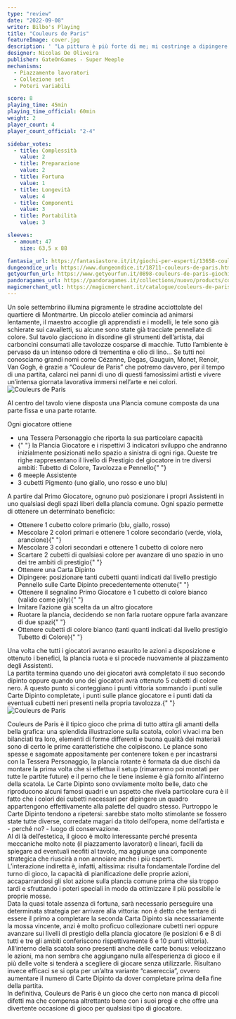 ```yaml
---
type: "review"
date: "2022-09-08"
writer: Bilbo's Playing
title: "Couleurs de Paris"
featureImage: cover.jpg
description: ' "La pittura è più forte di me; mi costringe a dipingere come vuole lei” - P. Picasso'
designer: Nicolas De Oliveira
publisher: GateOnGames - Super Meeple
mechanisms:
  - Piazzamento lavoratori
  - Collezione set
  - Poteri variabili

score: 8
playing_time: 45min
playing_time_official: 60min
weight: 2
player_count: 4
player_count_official: "2-4"

sidebar_votes:
  - title: Complessità
    value: 2
  - title: Preparazione
    value: 2
  - title: Fortuna
    value: 1
  - title: Longevità
    value: 4
  - title: Componenti
    value: 3
  - title: Portabilità
    value: 3

sleeves:
  - amount: 47
    size: 63,5 x 88

fantasia_url: https://fantasiastore.it/it/giochi-per-esperti/13658-couleurs-de-paris.html
dungeondice_url: https://www.dungeondice.it/18711-couleurs-de-paris.html
getyourfun_url: https://www.getyourfun.it/0898-couleurs-de-paris-giochi-gestionali.html
pandoragames_url: https://pandoragames.it/collections/nuovo/products/couleurs-de-paris
magicmerchant_utl: https://magicmerchant.it/catalogue/couleurs-de-paris-42346/
---
```


<Setting>
Un sole settembrino illumina pigramente le stradine acciottolate del quartiere di Montmartre. Un piccolo atelier comincia ad animarsi lentamente, il maestro accoglie gli apprendisti e i modelli, le tele sono già schierate sui cavalletti, su alcune sono state già tracciate pennellate di colore. Sul tavolo giacciono in disordine gli strumenti dell’artista, dai carboncini consumati alle tavolozze cosparse di macchie. Tutto l’ambiente è pervaso da un intenso odore di trementina e olio di lino…
Se tutti noi conosciamo grandi nomi come Cézanne, Degas, Gauguin, Monet, Renoir, Van Gogh, è grazie a “Couleur de Paris” che potremo davvero, per il tempo di una partita, calarci nei panni di uno di questi famosissimi artisti e vivere un’intensa giornata lavorativa immersi nell’arte e nei colori.

</Setting>

<img src="./game1.jpg" alt="Couleurs de Paris" />

<Rules>

Al centro del tavolo viene disposta una Plancia comune composta da una parte fissa e una parte rotante.

Ogni giocatore ottiene

<ul>
  <li> una Tessera Personaggio che riporta la sua particolare capacità </li>
  <li>
    {" "}
    la Plancia Giocatore e i rispettivi 3 indicatori sviluppo che andranno inizialmente
    posizionati nello spazio a sinistra di ogni riga. Queste tre righe rappresentano
    il livello di Prestigio del giocatore in tre diversi ambiti: Tubetto di Colore,
    Tavolozza e Pennello{" "}
  </li>
  <li> 6 meeple Assistente </li>
  <li> 3 cubetti Pigmento (uno giallo, uno rosso e uno blu) </li>
</ul>
A partire dal Primo Giocatore, ognuno può posizionare i propri Assistenti in uno
qualsiasi degli spazi liberi della plancia comune. Ogni spazio permette di ottenere
un determinato beneficio:
<ul>
  <li>Ottenere 1 cubetto colore primario (blu, giallo, rosso) </li>
  <li>
    Mescolare 2 colori primari e ottenere 1 colore secondario (verde, viola,
    arancione){" "}
  </li>
  <li>Mescolare 3 colori secondari e ottenere 1 cubetto di colore nero </li>
  <li>
    Scartare 2 cubetti di qualsiasi colore per avanzare di uno spazio in uno dei
    tre ambiti di prestigio{" "}
  </li>
  <li>Ottenere una Carta Dipinto </li>
  <li>
    Dipingere: posizionare tanti cubetti quanti indicati dal livello prestigio
    Pennello sulle Carte Dipinto precedentemente ottenute{" "}
  </li>
  <li>
    Ottenere il segnalino Primo Giocatore e 1 cubetto di colore bianco (valido
    come jolly){" "}
  </li>
  <li>Imitare l’azione già scelta da un altro giocatore </li>
  <li>
    Ruotare la plancia, decidendo se non farla ruotare oppure farla avanzare di
    due spazi{" "}
  </li>
  <li>
    Ottenere cubetti di colore bianco (tanti quanti indicati dal livello
    prestigio Tubetto di Colore){" "}
  </li>
</ul>
Una volta che tutti i giocatori avranno esaurito le azioni a disposizione e ottenuto
i benefici, la plancia ruota e si procede nuovamente al piazzamento degli Assistenti. <br />
La partita termina quando uno dei giocatori avrà completato il suo secondo
dipinto oppure quando uno dei giocatori avrà ottenuto 5 cubetti di colore nero.
A questo punto si conteggiano i punti vittoria sommando i punti sulle Carte
Dipinto completate, i punti sulle plance giocatore e i punti dati da eventuali
cubetti neri presenti nella propria tavolozza.{" "}

</Rules>

<img src="./game2.jpg" alt="Couleurs de Paris" />

<Feedback>

Couleurs de Paris è il tipico gioco che prima di tutto attira gli amanti della bella grafica: una splendida illustrazione sulla scatola, colori vivaci ma ben bilanciati tra loro, elementi di forme differenti e buona qualità dei materiali sono di certo le prime caratteristiche che colpiscono. Le plance sono spesse e sagomate appositamente per contenere token e per incastrarsi con la Tessera Personaggio, la plancia rotante è formata da due dischi da montare la prima volta che si effettua il setup (rimarranno poi montati per tutte le partite future) e il perno che le tiene insieme è già fornito all’interno della scatola. Le Carte Dipinto sono ovviamente molto belle, dato che riproducono alcuni famosi quadri e un aspetto che rivela particolare cura è il fatto che i colori dei cubetti necessari per dipingere un quadro appartengono effettivamente alla palette del quadro stesso. Purtroppo le Carte Dipinto tendono a ripetersi: sarebbe stato molto stimolante se fossero state tutte diverse, corredate magari da titolo dell’opera, nome dell’artista e - perché no? - luogo di conservazione. <br/>
Al di là dell’estetica, il gioco è molto interessante perché presenta meccaniche molto note (il piazzamento lavoratori) e lineari, facili da spiegare ad eventuali neofiti al tavolo, ma aggiunge una componente strategica che riuscirà a non annoiare anche i più esperti. <br/>
L’interazione indiretta è, infatti, altissima: risulta fondamentale l’ordine del turno di gioco, la capacità di pianificazione delle proprie azioni, accaparrandosi gli slot azione sulla plancia comune prima che sia troppo tardi e sfruttando i poteri speciali in modo da ottimizzare il più possibile le proprie mosse. <br/>
Data la quasi totale assenza di fortuna, sarà necessario perseguire una determinata strategia per arrivare alla vittoria: non è detto che tentare di essere il primo a completare la seconda Carta Dipinto sia necessariamente la mossa vincente, anzi è molto proficuo collezionare cubetti neri oppure avanzare sui livelli di prestigio della plancia giocatore (le posizioni 6 e 8 di tutti e tre gli ambiti conferiscono rispettivamente 6 e 10 punti vittoria).<br/>
All’interno della scatola sono presenti anche delle carte bonus: velocizzano le azioni, ma non sembra che aggiungano nulla all’esperienza di gioco e il più delle volte si tenderà a scegliere di giocare senza utilizzarle. Risultano invece efficaci se si opta per un’altra variante “casereccia”, ovvero aumentare il numero di Carte Dipinto da dover completare prima della fine della partita. <br/>
In definitiva, Couleurs de Paris è un gioco che certo non manca di piccoli difetti ma che compensa altrettanto bene con i suoi pregi e che offre una divertente occasione di gioco per qualsiasi tipo di giocatore.

</Feedback>

<Instagram id="CiPgSfVD-TV" />
